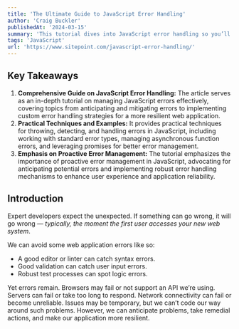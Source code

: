 ```yaml
---
title: 'The Ultimate Guide to JavaScript Error Handling'
author: 'Craig Buckler'
publishedAt: '2024-03-15'
summary: 'This tutorial dives into JavaScript error handling so you’ll be able to throw, detect, and handle your own errors.'
tags: 'JavaScript'
url: 'https://www.sitepoint.com/javascript-error-handling/'
---
```


## Key Takeaways

1.  **Comprehensive Guide on JavaScript Error Handling:** The article serves as an in-depth tutorial on managing JavaScript errors effectively, covering topics from anticipating and mitigating errors to implementing custom error handling strategies for a more resilient web application.
2.  **Practical Techniques and Examples:** It provides practical techniques for throwing, detecting, and handling errors in JavaScript, including working with standard error types, managing asynchronous function errors, and leveraging promises for better error management.
3.  **Emphasis on Proactive Error Management:** The tutorial emphasizes the importance of proactive error management in JavaScript, advocating for anticipating potential errors and implementing robust error handling mechanisms to enhance user experience and application reliability.

## Introduction

Expert developers expect the unexpected. If something can go wrong, it will go wrong — _typically, the moment the first user accesses your new web system_.

We can avoid some web application errors like so:

- A good editor or linter can catch syntax errors.
- Good validation can catch user input errors.
- Robust test processes can spot logic errors.

Yet errors remain. Browsers may fail or not support an API we’re using. Servers can fail or take too long to respond. Network connectivity can fail or become unreliable. Issues may be temporary, but we can’t code our way around such problems. However, we can anticipate problems, take remedial actions, and make our application more resilient.
